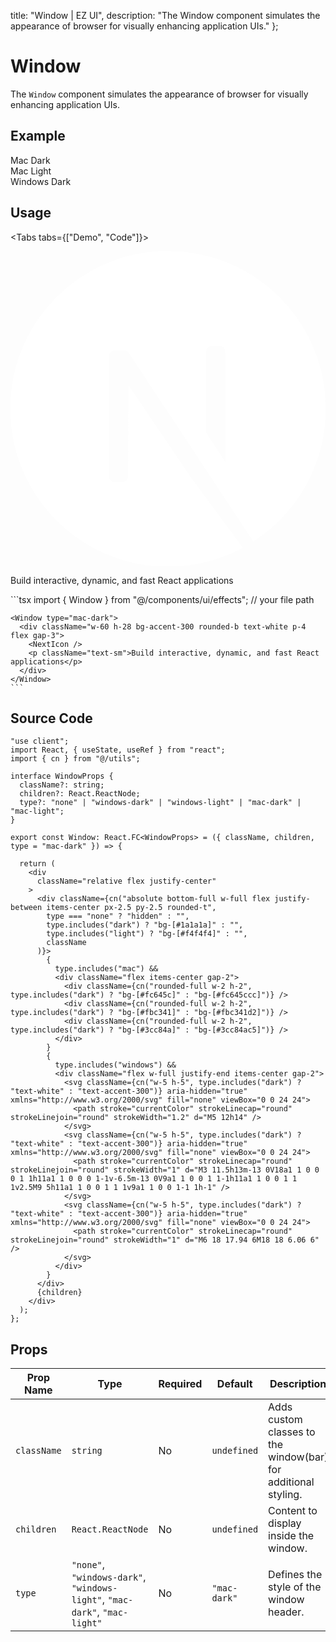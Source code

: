 
  title: "Window | EZ UI",
  description: "The Window component simulates the appearance of browser for visually enhancing application UIs."
};

# Window
The `Window` component simulates the appearance of browser for visually enhancing application UIs.

## Example

<ExampleBox className="justify-evenly lg:flex-row flex-col gap-10 md:px-10 px-4 font-playwrite-gbs">
  <Window>
    <div className="w-60 h-28 bg-accent-300 rounded-b p-2 text-white">
      Mac Dark
    </div>
  </Window>
  <Window type="mac-light">
    <div className="w-60 h-28 bg-accent-white rounded-b p-2 text-accent-300">
      Mac Light
    </div>
  </Window>
  <Window type="windows-dark" className="py-2">
    <div className="w-60 h-28 bg-accent-300 rounded-b p-2 text-white">
      Windows Dark
    </div>
  </Window>

</ExampleBox>

## Usage
<Tabs tabs={["Demo", "Code"]}>
  <Tab title="Demo">
    <div className="w-full flex justify-center py-10">
      <Window type="mac-dark">
        <div className="w-60 h-28 bg-accent-300 rounded-b text-white p-4 flex gap-3">
          <svg className="w-10 h-10 shrink-0" xmlns="http://www.w3.org/2000/svg" fill="currentColor" viewBox="0 0 24 24">
            <title>Next.js</title>
            <g clipPath="url(#clip0)">
              <path d="M11.2141 0.00645944C11.1625 0.0111515 10.9982 0.0275738 10.8504 0.039304C7.44164 0.346635 4.24868 2.18593 2.22639 5.01291C1.10029 6.58476 0.380059 8.36775 0.107918 10.2563C0.0117302 10.9156 0 11.1103 0 12.0041C0 12.898 0.0117302 13.0927 0.107918 13.7519C0.760117 18.2587 3.96716 22.0452 8.31672 23.4481C9.0956 23.6991 9.91672 23.8704 10.8504 23.9736C11.2141 24.0135 12.7859 24.0135 13.1496 23.9736C14.7613 23.7953 16.1267 23.3965 17.4733 22.7091C17.6798 22.6035 17.7196 22.5754 17.6915 22.5519C17.6727 22.5378 16.793 21.3578 15.7372 19.9314L13.8182 17.339L11.4135 13.7801C10.0903 11.8235 9.00176 10.2235 8.99238 10.2235C8.98299 10.2211 8.97361 11.8024 8.96891 13.7331C8.96188 17.1138 8.95953 17.2499 8.9173 17.3296C8.85631 17.4446 8.80938 17.4915 8.71085 17.5431C8.63578 17.5807 8.57009 17.5877 8.21584 17.5877H7.80997L7.70205 17.5197C7.63167 17.4751 7.58006 17.4164 7.54487 17.3484L7.4956 17.2428L7.50029 12.539L7.50733 7.83285L7.58006 7.74136C7.6176 7.69209 7.69736 7.62875 7.75367 7.59825C7.84985 7.55133 7.88739 7.54664 8.29325 7.54664C8.77185 7.54664 8.85161 7.5654 8.97595 7.70147C9.01114 7.73901 10.3132 9.7003 11.871 12.0628C13.4287 14.4252 15.5589 17.651 16.6053 19.2346L18.5056 22.1132L18.6018 22.0499C19.4534 21.4962 20.3543 20.7079 21.0674 19.8868C22.5853 18.1437 23.5636 16.0182 23.8921 13.7519C23.9883 13.0927 24 12.898 24 12.0041C24 11.1103 23.9883 10.9156 23.8921 10.2563C23.2399 5.74957 20.0328 1.96306 15.6833 0.560125C14.9161 0.311445 14.0997 0.140184 13.1848 0.036958C12.9595 0.0134976 11.4088 -0.0123089 11.2141 0.00645944ZM16.1267 7.26511C16.2393 7.32142 16.3308 7.42933 16.3636 7.54194C16.3824 7.60294 16.3871 8.90734 16.3824 11.8469L16.3754 16.0651L15.6317 14.9249L14.8856 13.7848V10.7185C14.8856 8.73608 14.895 7.62171 14.9091 7.56775C14.9466 7.43637 15.0287 7.33315 15.1413 7.27215C15.2375 7.22288 15.2727 7.21819 15.6411 7.21819C15.9883 7.21819 16.0493 7.22288 16.1267 7.26511Z" fill="white" />
            </g>
            <defs>
              <clipPath id="clip0">
                <rect width="24" height="24" fill="white" />
              </clipPath>
            </defs>
          </svg>
          <p className="text-sm">Build interactive, dynamic, and fast React applications</p>
        </div>
      </Window>
    </div>
  </Tab>
  <Tab title="Code">
    ```tsx
    import { Window } from "@/components/ui/effects";  // your file path

    <Window type="mac-dark">
      <div className="w-60 h-28 bg-accent-300 rounded-b text-white p-4 flex gap-3">
        <NextIcon />
        <p className="text-sm">Build interactive, dynamic, and fast React applications</p>
      </div>
    </Window>
    ```
  </Tab>
</Tabs>

## Source Code

```tsx
"use client";
import React, { useState, useRef } from "react";
import { cn } from "@/utils";

interface WindowProps {
  className?: string;
  children?: React.ReactNode;
  type?: "none" | "windows-dark" | "windows-light" | "mac-dark" | "mac-light";
}

export const Window: React.FC<WindowProps> = ({ className, children, type = "mac-dark" }) => {

  return (
    <div
      className="relative flex justify-center"
    >
      <div className={cn("absolute bottom-full w-full flex justify-between items-center px-2.5 py-2.5 rounded-t",
        type === "none" ? "hidden" : "",
        type.includes("dark") ? "bg-[#1a1a1a]" : "",
        type.includes("light") ? "bg-[#f4f4f4]" : "",
        className
      )}>
        {
          type.includes("mac") &&
          <div className="flex items-center gap-2">
            <div className={cn("rounded-full w-2 h-2", type.includes("dark") ? "bg-[#fc645c]" : "bg-[#fc645ccc]")} />
            <div className={cn("rounded-full w-2 h-2", type.includes("dark") ? "bg-[#fbc341]" : "bg-[#fbc341d2]")} />
            <div className={cn("rounded-full w-2 h-2", type.includes("dark") ? "bg-[#3cc84a]" : "bg-[#3cc84ac5]")} />
          </div>
        }
        {
          type.includes("windows") &&
          <div className="flex w-full justify-end items-center gap-2">
            <svg className={cn("w-5 h-5", type.includes("dark") ? "text-white" : "text-accent-300")} aria-hidden="true" xmlns="http://www.w3.org/2000/svg" fill="none" viewBox="0 0 24 24">
              <path stroke="currentColor" strokeLinecap="round" strokeLinejoin="round" strokeWidth="1.2" d="M5 12h14" />
            </svg>
            <svg className={cn("w-5 h-5", type.includes("dark") ? "text-white" : "text-accent-300")} aria-hidden="true" xmlns="http://www.w3.org/2000/svg" fill="none" viewBox="0 0 24 24">
              <path stroke="currentColor" strokeLinecap="round" strokeLinejoin="round" strokeWidth="1" d="M3 11.5h13m-13 0V18a1 1 0 0 0 1 1h11a1 1 0 0 0 1-1v-6.5m-13 0V9a1 1 0 0 1 1-1h11a1 1 0 0 1 1 1v2.5M9 5h11a1 1 0 0 1 1 1v9a1 1 0 0 1-1 1h-1" />
            </svg>
            <svg className={cn("w-5 h-5", type.includes("dark") ? "text-white" : "text-accent-300")} aria-hidden="true" xmlns="http://www.w3.org/2000/svg" fill="none" viewBox="0 0 24 24">
              <path stroke="currentColor" strokeLinecap="round" strokeLinejoin="round" strokeWidth="1" d="M6 18 17.94 6M18 18 6.06 6" />
            </svg>
          </div>
        }
      </div>
      {children}
    </div>
  );
};

```

## Props

| **Prop Name** | **Type**                 | **Required** | **Default** | **Description**                                                                 |
|---------------|--------------------------|--------------|-------------|---------------------------------------------------------------------------------|
| `className`   | `string`                | No           | `undefined` | Adds custom classes to the window(bar) for additional styling.                   |
| `children`    | `React.ReactNode`       | No           | `undefined` | Content to display inside the window.                                            |
| `type`        | `"none"`, `"windows-dark"`, `"windows-light"`, `"mac-dark"`, `"mac-light"` | No | `"mac-dark"` | Defines the style of the window header.|
